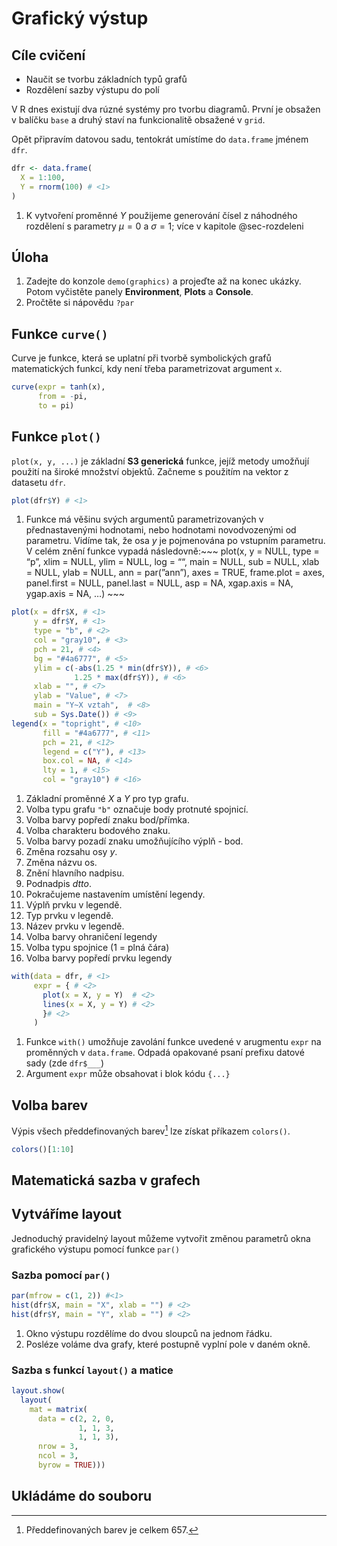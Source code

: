 # Grafický výstup

::: callout-warning
## Cíle cvičení
  - Naučit se tvorbu základních typů grafů
  - Rozdělení sazby výstupu do polí
:::

V R dnes existují dva rúzné systémy pro tvorbu diagramů. První je obsažen v balíčku
`base` a druhý staví na funkcionalitě obsažené v `grid`. 

Opět připravím datovou sadu, tentokrát umístíme do `data.frame` jménem `dfr`.

```r
dfr <- data.frame(
  X = 1:100,
  Y = rnorm(100) # <1>
)
```
1. K vytvoření proměnné $Y$ použijeme generování čísel z náhodného rozdělení s parametry $\mu = 0$ a $\sigma = 1$; více v kapitole @sec-rozdeleni


::: callout-tip
## Úloha

  1. Zadejte do konzole `demo(graphics)` a projeďte až na konec ukázky. Potom vyčistěte
  panely **Environment**, **Plots** a **Console**. \
  2. Pročtěte si nápovědu `?par`
:::

## Funkce `curve()`

Curve je funkce, která se uplatní při tvorbě symbolických grafů matematických funkcí, kdy není třeba parametrizovat argument `x`. 

```r
curve(expr = tanh(x),
      from = -pi, 
      to = pi)
```


## Funkce `plot()`

`plot(x, y, ...)` je základní **S3 generická** funkce, jejíž metody umožňují použití na široké množství objektů.
Začneme s použitím na vektor z datasetu `dfr`.

```r
plot(dfr$Y) # <1> 
```
1. Funkce má věšinu svých argumentů parametrizovaných v přednastavenými hodnotami, nebo hodnotami novodvozenými od parametru. Vidíme tak, že osa $y$ je pojmenována po vstupním parametru. V celém znění funkce vypadá následovně:~~~
plot(x, y = NULL, type = "p",  xlim = NULL, ylim = NULL,
     log = "", main = NULL, sub = NULL, xlab = NULL, ylab = NULL,
     ann = par("ann"), axes = TRUE, frame.plot = axes,
     panel.first = NULL, panel.last = NULL, asp = NA,
     xgap.axis = NA, ygap.axis = NA,
     ...)
~~~

```r
plot(x = dfr$X, # <1>
     y = dfr$Y, # <1>
     type = "b", # <2>
     col = "gray10", # <3>
     pch = 21, # <4>
     bg = "#4a6777", # <5>
     ylim = c(-abs(1.25 * min(dfr$Y)), # <6>
              1.25 * max(dfr$Y)), # <6>
     xlab = "", # <7>
     ylab = "Value", # <7>
     main = "Y~X vztah",  # <8>
     sub = Sys.Date()) # <9>
legend(x = "topright", # <10> 
       fill = "#4a6777", # <11>
       pch = 21, # <12>
       legend = c("Y"), # <13> 
       box.col = NA, # <14>
       lty = 1, # <15>
       col = "gray10") # <16>
```
1. Základní proměnné $X$ a $Y$ pro typ grafu.
2. Volba typu grafu `"b"` označuje body protnuté spojnicí.
3. Volba barvy popředí znaku bod/přímka.
4. Volba charakteru bodového znaku.
5. Volba barvy pozadí znaku umožňujícího výplň - bod.
6. Změna rozsahu osy $y$.
7. Změna názvu os.
8. Znění hlavního nadpisu.
9. Podnadpis *dtto*.
10. Pokračujeme nastavením umístění legendy.
11. Výplň prvku v legendě.
12. Typ prvku v legendě.
13. Název prvku v legendě.
14. Volba barvy ohraničení legendy
15. Volba typu spojnice (1 = plná čára)
16. Volba barvy popředí prvku legendy



```r
with(data = dfr, # <1>
     expr = { # <2>
       plot(x = X, y = Y)  # <2>
       lines(x = X, y = Y) # <2>
       }# <2>
     ) 
```
1. Funkce `with()` umožňuje zavolání funkce uvedené v arugmentu `expr` na proměnných v `data.frame`. Odpadá opakované psaní prefixu datové sady (zde `dfr$___`)
2. Argument `expr` může obsahovat i blok kódu `{...}`

## Volba barev

Výpis všech předdefinovaných barev[^03_grafy-1] lze získat příkazem `colors()`.

[^03_grafy-1]: Předdefinovaných barev je celkem 657.

```r
colors()[1:10]
```

## Matematická sazba v grafech

## Vytváříme layout

Jednoduchý pravidelný layout můžeme vytvořit změnou parametrů okna grafického výstupu pomocí funkce `par()`

### Sazba pomocí `par()`

```r
par(mfrow = c(1, 2)) #<1>
hist(dfr$X, main = "X", xlab = "") # <2>
hist(dfr$Y, main = "Y", xlab = "") # <2>
```
1. Okno výstupu rozdělíme do dvou sloupců na jednom řádku.
2. Posléze voláme dva grafy, které postupně vyplní pole v daném okně.

### Sazba s funkcí `layout()` a matice

```r
layout.show(
  layout(
    mat = matrix(
      data = c(2, 2, 0,
               1, 1, 3,
               1, 1, 3), 
      nrow = 3, 
      ncol = 3, 
      byrow = TRUE)))
```

## Ukládáme do souboru